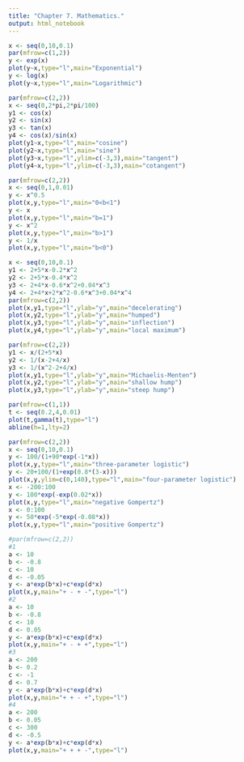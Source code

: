 ```yaml
---
title: "Chapter 7. Mathematics."
output: html_notebook
---
```

```r
x <- seq(0,10,0.1)
par(mfrow=c(1,2))
y <- exp(x)
plot(y~x,type="l",main="Exponential")
y <- log(x)
plot(y~x,type="l",main="Logarithmic")
```
```r
par(mfrow=c(2,2))
x <- seq(0,2*pi,2*pi/100)
y1 <- cos(x)
y2 <- sin(x)
y3 <- tan(x)
y4 <- cos(x)/sin(x)
plot(y1~x,type="l",main="cosine")
plot(y2~x,type="l",main="sine")
plot(y3~x,type="l",ylim=c(-3,3),main="tangent")
plot(y4~x,type="l",ylim=c(-3,3),main="cotangent")
```
```r
par(mfrow=c(2,2))
x <- seq(0,1,0.01)
y <- x^0.5
plot(x,y,type="l",main="0<b<1")
y <- x
plot(x,y,type="l",main="b=1")
y <- x^2
plot(x,y,type="l",main="b>1")
y <- 1/x
plot(x,y,type="l",main="b<0")
```
```r
x <- seq(0,10,0.1)
y1 <- 2+5*x-0.2*x^2
y2 <- 2+5*x-0.4*x^2
y3 <- 2+4*x-0.6*x^2+0.04*x^3
y4 <- 2+4*x+2*x^2-0.6*x^3+0.04*x^4
par(mfrow=c(2,2))
plot(x,y1,type="l",ylab="y",main="decelerating")
plot(x,y2,type="l",ylab="y",main="humped")
plot(x,y3,type="l",ylab="y",main="inflection")
plot(x,y4,type="l",ylab="y",main="local maximum")
```
```r
par(mfrow=c(2,2))
y1 <- x/(2+5*x)
y2 <- 1/(x-2+4/x)
y3 <- 1/(x^2-2+4/x)
plot(x,y1,type="l",ylab="y",main="Michaelis-Menten")
plot(x,y2,type="l",ylab="y",main="shallow hump")
plot(x,y3,type="l",ylab="y",main="steep hump")
```
```r
par(mfrow=c(1,1))
t <- seq(0.2,4,0.01)
plot(t,gamma(t),type="l")
abline(h=1,lty=2)
```
```r
par(mfrow=c(2,2))
x <- seq(0,10,0.1)
y <- 100/(1+90*exp(-1*x))
plot(x,y,type="l",main="three-parameter logistic")
y <- 20+100/(1+exp(0.8*(3-x)))
plot(x,y,ylim=c(0,140),type="l",main="four-parameter logistic")
x <- -200:100
y <- 100*exp(-exp(0.02*x))
plot(x,y,type="l",main="negative Gompertz")
x <- 0:100
y <- 50*exp(-5*exp(-0.08*x))
plot(x,y,type="l",main="positive Gompertz")
```
```r
#par(mfrow=c(2,2))
#1
a <- 10
b <- -0.8
c <- 10
d <- -0.05
y <- a*exp(b*x)+c*exp(d*x)
plot(x,y,main="+ - + -",type="l")
#2
a <- 10
b <- -0.8
c <- 10
d <- 0.05
y <- a*exp(b*x)+c*exp(d*x)
plot(x,y,main="+ - + +",type="l")
#3
a <- 200
b <- 0.2
c <- -1
d <- 0.7
y <- a*exp(b*x)+c*exp(d*x)
plot(x,y,main="+ + - +",type="l")
#4
a <- 200
b <- 0.05
c <- 300
d <- -0.5
y <- a*exp(b*x)+c*exp(d*x)
plot(x,y,main="+ + + -",type="l")
```

